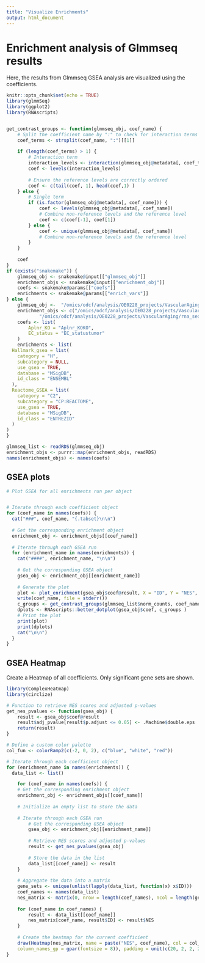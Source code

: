 ```yaml
---
title: "Visualize Enrichments"
output: html_document
---
```



# Enrichment analysis of Glmmseq results

Here, the results from Glmmseq GSEA analysis are visualized using the coefficients. 

```r
knitr::opts_chunk$set(echo = TRUE)
library(glmmSeq)
library(ggplot2)
library(RNAscripts)


get_contrast_groups <- function(glmmseq_obj, coef_name) {
    # Split the coefficient name by ":" to check for interaction terms
    coef_terms <- strsplit(coef_name, ":")[[1]]
    
    if (length(coef_terms) > 1) {
        # Interaction term
        interaction_levels <- interaction(glmmseq_obj@metadata[, coef_terms], drop = TRUE, sep = ".")
        coef <- levels(interaction_levels)
        
        # Ensure the reference levels are correctly ordered
        coef <- c(tail(coef, 1), head(coef,1) )
    } else {
        # Single term
        if (is.factor(glmmseq_obj@metadata[, coef_name])) {
            coef <- levels(glmmseq_obj@metadata[, coef_name])
            # Combine non-reference levels and the reference level
            coef <- c(coef[-1], coef[1])
        } else {
            coef <- unique(glmmseq_obj@metadata[, coef_name])
            # Combine non-reference levels and the reference level
        }
    }
    
    coef
}
if (exists("snakemake")) {
    glmmseq_obj <- snakemake@input[["glmmseq_obj"]]
    enrichment_objs <- snakemake@input[["enrichment_obj"]]
    coefs <- snakemake@params[["coefs"]]
    enrichments <- snakemake@params[["enrich_vars"]]
} else {
    glmmseq_obj <-  "/omics/odcf/analysis/OE0228_projects/VascularAging/rna_sequencing/glmmseq/glmmseq/glmmseq_obj.rds.gz"
    enrichment_objs <- c("/omics/odcf/analysis/OE0228_projects/VascularAging/rna_sequencing/glmmseq/glmmseq/EC_status_enrichment_obj.rds.gz", 
            "/omics/odcf/analysis/OE0228_projects/VascularAging/rna_sequencing/glmmseq/glmmseq/Aplnr_KO_enrichment_obj.rds.gz")
    coefs <- list(
        Aplnr_KO = "Aplnr_KOKO",
        EC_status = "EC_statustumor"
    )
    enrichments <- list(
  Hallmark_gsea = list(
    category = "H",
    subcategory = NULL,
    use_gsea = TRUE,
    database = "MSigDB",
    id_class = "ENSEMBL"
  ),
  Reactome_GSEA = list(
    category = "C2",
    subcategory = "CP:REACTOME",
    use_gsea = TRUE,
    database = "MSigDB",
    id_class = "ENTREZID"
  )
)
}

glmmseq_list <- readRDS(glmmseq_obj)
enrichment_objs <- purrr::map(enrichment_objs, readRDS)
names(enrichment_objs) <- names(coefs)


```


## GSEA plots {.tabset}

```r
# Plot GSEA for all enrichments run per object


# Iterate through each coefficient object
for (coef_name in names(coefs)) {
  cat("###", coef_name, "{.tabset}\n\n")
  
  # Get the corresponding enrichment object
  enrichment_obj <- enrichment_objs[[coef_name]]
  
  # Iterate through each GSEA run
  for (enrichment_name in names(enrichments)) {
    cat("####", enrichment_name, "\n\n")
    
    # Get the corresponding GSEA object
    gsea_obj <- enrichment_obj[[enrichment_name]]
    
    # Generate the plot
    plot <- plot_enrichment(gsea_obj$coef@result, X = "ID", Y = "NES", pval = "pvalue",n_max = 20 )
    write(coef_name, file = stderr()) 
    c_groups <- get_contrast_groups(glmmseq_list$norm_counts, coef_name)
    dplots <- RNAscripts::better_dotplot(gsea_obj$coef, c_groups )
    # Print the plot
    print(plot)
    print(dplots)
    cat("\n\n")
  }
}


```


## GSEA Heatmap

Create a Heatmap of all coefficients. Only significant gene sets are shown. 

```r
library(ComplexHeatmap)
library(circlize)

# Function to retrieve NES scores and adjusted p-values
get_nes_pvalues <- function(gsea_obj) {
    result <- gsea_obj$coef@result
    result$adj_pvalue[result$p.adjust <= 0.05] <- .Machine$double.eps
    return(result)
}

# Define a custom color palette
col_fun <- colorRamp2(c(-2, 0, 2), c("blue", "white", "red"))

# Iterate through each coefficient object
for (enrichment_name in names(enrichments)) {
  data_list <- list()

    for (coef_name in names(coefs)) {
    # Get the corresponding enrichment object
    enrichment_obj <- enrichment_objs[[coef_name]]
    
    # Initialize an empty list to store the data
    
    # Iterate through each GSEA run
        # Get the corresponding GSEA object
        gsea_obj <- enrichment_obj[[enrichment_name]]
        
        # Retrieve NES scores and adjusted p-values
        result <- get_nes_pvalues(gsea_obj)
        
        # Store the data in the list
        data_list[[coef_name]] <- result
    }
    
    # Aggregate the data into a matrix
    gene_sets <- unique(unlist(lapply(data_list, function(x) x$ID)))
    coef_names <- names(data_list)
    nes_matrix <- matrix(0, nrow = length(coef_names), ncol = length(gene_sets), dimnames = list(coef_names, gene_sets))
    
    for (coef_name in coef_names) {
        result <- data_list[[coef_name]]
        nes_matrix[coef_name, result$ID] <- result$NES
    }
    
    # Create the heatmap for the current coefficient
    draw(Heatmap(nes_matrix, name = paste("NES", coef_name), col = col_fun, cluster_rows = TRUE, cluster_columns = TRUE, show_row_names = TRUE, show_column_names = TRUE, row_names_gp = gpar(fontsize = 8),
    column_names_gp = gpar(fontsize = 8)), padding = unit(c(20, 2, 2, 2), "mm"))
}
```